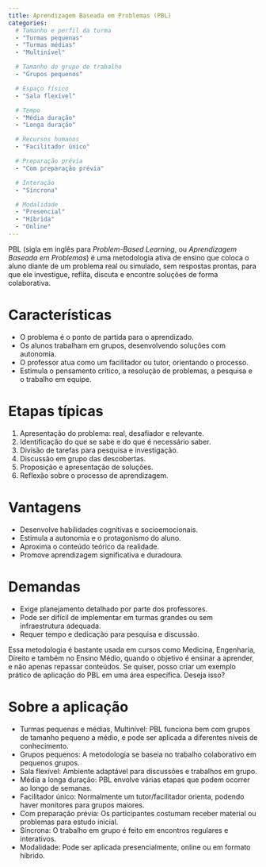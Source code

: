 ```yaml
---
title: Aprendizagem Baseada em Problemas (PBL)
categories:
  # Tamanho e perfil da turma
  - "Turmas pequenas"
  - "Turmas médias"
  - "Multinível"

  # Tamanho do grupo de trabalho
  - "Grupos pequenos"

  # Espaço físico
  - "Sala flexível"

  # Tempo
  - "Média duração"
  - "Longa duração"

  # Recursos humanos
  - "Facilitador único"

  # Preparação prévia
  - "Com preparação prévia"

  # Interação
  - "Síncrona"

  # Modalidade
  - "Presencial"
  - "Híbrida"
  - "Online"
---
```


PBL (sigla em inglês para *Problem-Based Learning*, ou *Aprendizagem Baseada em Problemas*) é uma metodologia ativa de ensino que coloca o aluno diante de um problema real ou simulado, sem respostas prontas, para que ele investigue, reflita, discuta e encontre soluções de forma colaborativa.

# Características

* O problema é o ponto de partida para o aprendizado.
* Os alunos trabalham em grupos, desenvolvendo soluções com autonomia.
* O professor atua como um facilitador ou tutor, orientando o processo.
* Estimula o pensamento crítico, a resolução de problemas, a pesquisa e o trabalho em equipe.


# Etapas típicas

1. Apresentação do problema: real, desafiador e relevante.
2. Identificação do que se sabe e do que é necessário saber.
3. Divisão de tarefas para pesquisa e investigação.
4. Discussão em grupo das descobertas.
5. Proposição e apresentação de soluções.
6. Reflexão sobre o processo de aprendizagem.


# Vantagens

* Desenvolve habilidades cognitivas e socioemocionais.
* Estimula a autonomia e o protagonismo do aluno.
* Aproxima o conteúdo teórico da realidade.
* Promove aprendizagem significativa e duradoura.


# Demandas

* Exige planejamento detalhado por parte dos professores.
* Pode ser difícil de implementar em turmas grandes ou sem infraestrutura adequada.
* Requer tempo e dedicação para pesquisa e discussão.


Essa metodologia é bastante usada em cursos como Medicina, Engenharia, Direito e também no Ensino Médio, quando o objetivo é ensinar a aprender, e não apenas repassar conteúdos. Se quiser, posso criar um exemplo prático de aplicação do PBL em uma área específica. Deseja isso?

# Sobre a aplicação

* Turmas pequenas e médias, Multinível: PBL funciona bem com grupos de tamanho pequeno a médio, e pode ser aplicada a diferentes níveis de conhecimento.
* Grupos pequenos: A metodologia se baseia no trabalho colaborativo em pequenos grupos.
* Sala flexível: Ambiente adaptável para discussões e trabalhos em grupo.
* Média a longa duração: PBL envolve várias etapas que podem ocorrer ao longo de semanas.
* Facilitador único: Normalmente um tutor/facilitador orienta, podendo haver monitores para grupos maiores.
* Com preparação prévia: Os participantes costumam receber material ou problemas para estudo inicial.
* Síncrona: O trabalho em grupo é feito em encontros regulares e interativos.
* Modalidade: Pode ser aplicada presencialmente, online ou em formato híbrido.